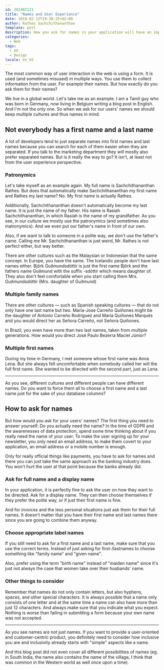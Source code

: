 ```yaml
---
id: 201902121
title: "Names and User Experience"
date: 2019-02-12T19:30:25+02:00
author: Rathes Sachchithananthan
template: post
description: How you ask for names in your application will have an impact on the user experience you provide. Learn what you should do and what you should probably avoid.
categories:
  - Web
tags:
  - UX
  - Design
locale: en_US
---
```


The most common way of user interaction in the web is using a form. It is used (and sometimes misused) in multiple ways. You use them to collect information from the user. For example their names. But how exactly do you ask them for their names?

We live in a global world. Let's take me as an example. I am a Tamil guy who was born in Germany, now living in Belgium writing a blog post in English. And I'm not the only one. So when we ask for our users' names we should keep multiple cultures and thus names in mind.

## Not everybody has a first name and a last name 

A lot of developers tend to just separate names into first names and last names because you can search for each of them easier when they are separated. If you talk to the marketing department they will mostly also prefer separated names. But is it really the way to go? It isn't, at least not from the user experience perspective.

### Patronymics

Let's take myself as an example again. My full name is Sachchithananthan Rathes. But does that automatically make Sachchithananthan my first name and Rathes my last name? No. My first name is actually Rathes.

Additionally, Sachchithananthan doesn't automatically become my last name. It is just the name of my father. His name is Rasiah Sachchithananthan, in which Rasiah is the name of my grandfather. As you see, in our culture we mostly use the patronymics (and sometimes also matronymics). And we even put our father's name in front of our own. 

Also, if we want to talk to someone in a polite way, we don't use the father's name. Calling me Mr. Sachchithananthan is just weird, Mr. Rathes is not perfect either, but way better. 

There are other cultures such as the Malaysian or Indonesian that the same concept. In Europe, you have the same. The Icelandic people don't have last names either. Björk Guðmundsdóttir is just the first name Björk and the fathers name Guðmund with the suffix -sdóttir which means daughter of. They also don't feel comfortable when you start calling them Mrs. Guðmundsdóttir (Mrs. daughter of Guðmund) 

### Multiple family names

There are other cultures — such as Spanish speaking cultures — that do not only have one last name but two. María-Jose Carreño Quiñones might be the daughter of Antonio Carreño Rodríguez and María Quiñones Marqués and you would direct her as Señora Carreño, not Señora Quiñones. 

In Brazil, you even have more than two last names, taken from multiple generations. How would you direct José Paulo Bezerra Maciel Júnior? 

### Multiple first names 

During my time in Germany, I met someone whose first name was Anna Lena. But she always felt uncomfortable when somebody called her will the full first name. She wanted to be directed with the second part, just as Lena.

---

As you see, different cultures and different people can have different names. Do you want to force them all to choose a first name and a last name just for the sake of your database columns? 

## How to ask for names

But how would you ask for your users' names? The first thing you need to answer yourself: Do you actually need the name? In the time of GDPR and the awarenesses of data protection, spend some time thinking about if you really need the name of your user. To make the user signing up for your newsletter, you only need an email address, to make them covert to your application, an email address or a mobile number is enough. 

Only for really official things like payments, you have to ask for names and there you can just take the same approach as the banking industry does. You won't hurt the user at that point because the banks already did.

### Ask for full name and a display name 

In your application, it is perfectly fine to ask the user on how they want to be directed. Ask for a display name. They can then choose themselves if they prefer the polite way, or if just their first name is fine. 

And for invoices and the less personal situations just ask them for their full names. It doesn't matter that you have their first name and last names there since you are going to combine them anyway. 

### Choose appropriate label names

If you still need to ask for a first name and a last name, make sure that you use the correct terms. Instead of just asking for first-/lastnames to choose something like "family name" and "given name". 

Also, prefer using the term "birth name" instead of "maiden name" since it's just not always the case that women take over their husbands' name.

### Other things to consider

Remember that names do not only contain letters, but also hyphens, spaces, and other special characters. It is always possible that a name only consists of one letter and at the same time a name can also have more than just 12 characters. And always make sure that you indicate what you expect. Nothing is worse than failing in submitting a form because your own name was not accepted. 

---

As you see names are not just names. If you want to provide a user-oriented and customer-centric product, you definitely need to consider how inclusive you are and inclusivity already starts with "simple" aspects like a name. 

And this blog post did not even cover all different possibilities of names (eg. in South India, the name also contains the name of the village, I think that was common in the Western world as well once upon a time).
